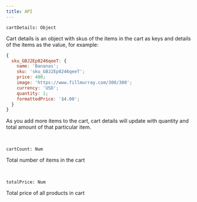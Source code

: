 ```yaml
---
title: API
---
```


`cartDetails: Object`

Cart details is an object with skus of the items in the cart as keys and details of the items as the value, for example:

```jsx
{
  sku_GBJ2Ep8246qeeT: {
    name: 'Bananas';
    sku: 'sku_GBJ2Ep8246qeeT';
    price: 400;
    image: 'https://www.fillmurray.com/300/300';
    currency: 'USD';
    quantity: 1;
    formattedPrice: '$4.00';
  }
}
```

As you add more items to the cart, cart details will update with quantity and total amount of
that particular item.

<br />

`cartCount: Num`

Total number of items in the cart

<br />

`totalPrice: Num`

Total price of all products in cart
